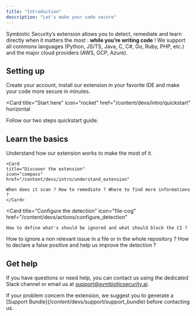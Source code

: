 ```yaml
---
title: "Introduction"
description: "Let's make your code secure"
---
```


Symbiotic Security’s extension allows you to detect, remediate and learn directly when it matters the most : **while you’re writing code** ! 
We support all commons languages (Python, JS/TS, Java, C, C#, Go, Ruby, PHP, etc.) and the major cloud providers (AWS, GCP, Azure).

## Setting up

Create your account, install our extension in your favorite IDE and make your code more secure in minutes.

<Card
  title="Start here"
  icon="rocket"
  href="/content/devs/intro/quickstart"
  horizontal
>
  Follow our two steps quickstart guide.
</Card>

## Learn the basics
Understand how our extension works to make the most of it.
<Columns cols={2}>
  
    <Card
    title="Discover the extension"
    icon="compass"
    href="/content/devs/intro/understand_extension"
  >
    When does it scan ? How to remediate ? Where to find more informations ?
    </Card>
  <Card
    title="Configure the detection"
    icon="file-cog"
    href="/content/devs/actions/configure_detection"
  >
    How to define what's should be ignored and what should block the CI ?
  </Card>
  <Card
    title="Ignore a vulnerability"
    icon="square-slash"
    href="/content/devs/actions/ignore"
  >
    How to ignore a non relevant issue in a file or in the whole repository ?
  </Card>
  <Card
    title="Declare false positives"
    icon="flag"
    href="/content/devs/actions/false_positive"
  >
    How to declare a false positive and help us improve the detection ?
  </Card>
</Columns>

## Get help

If you have questions or need help, you can contact us using the dedicated Slack channel or email us at support@symbioticsecurity.ai.

<Tip>
  If your problem concern the extension, we suggest you to generate a [Support Bundle](/content/devs/support/support_bundle) before contacting us.
</Tip>

